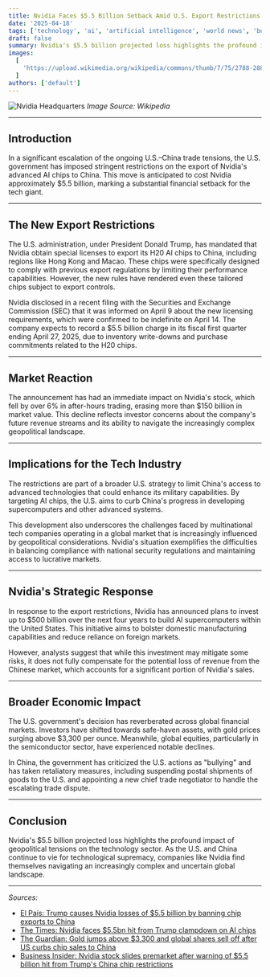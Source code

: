```yaml
---
title: Nvidia Faces $5.5 Billion Setback Amid U.S. Export Restrictions on AI Chips to China
date: '2025-04-18'
tags: ['technology', 'ai', 'artificial intelligence', 'world news', 'business']
draft: false
summary: Nvidia's $5.5 billion projected loss highlights the profound impact of geopolitical tensions on the technology sector. As the U.S. and China continue to vie for technological supremacy, companies like Nvidia find themselves navigating an increasingly complex and uncertain global landscape.
images:
  [
    'https://upload.wikimedia.org/wikipedia/commons/thumb/7/75/2788-2888_San_Tomas_Expwy.jpg/500px-2788-2888_San_Tomas_Expwy.jpg',
  ]
authors: ['default']
---
```


![Nvidia Headquarters](https://upload.wikimedia.org/wikipedia/commons/thumb/7/75/2788-2888_San_Tomas_Expwy.jpg/500px-2788-2888_San_Tomas_Expwy.jpg)
_Image Source: Wikipedia_

---

## Introduction

In a significant escalation of the ongoing U.S.–China trade tensions, the U.S. government has imposed stringent restrictions on the export of Nvidia's advanced AI chips to China. This move is anticipated to cost Nvidia approximately $5.5 billion, marking a substantial financial setback for the tech giant.

---

## The New Export Restrictions

The U.S. administration, under President Donald Trump, has mandated that Nvidia obtain special licenses to export its H20 AI chips to China, including regions like Hong Kong and Macao. These chips were specifically designed to comply with previous export regulations by limiting their performance capabilities. However, the new rules have rendered even these tailored chips subject to export controls.

Nvidia disclosed in a recent filing with the Securities and Exchange Commission (SEC) that it was informed on April 9 about the new licensing requirements, which were confirmed to be indefinite on April 14. The company expects to record a $5.5 billion charge in its fiscal first quarter ending April 27, 2025, due to inventory write-downs and purchase commitments related to the H20 chips.

---

## Market Reaction

The announcement has had an immediate impact on Nvidia's stock, which fell by over 6% in after-hours trading, erasing more than $150 billion in market value. This decline reflects investor concerns about the company's future revenue streams and its ability to navigate the increasingly complex geopolitical landscape.

---

## Implications for the Tech Industry

The restrictions are part of a broader U.S. strategy to limit China's access to advanced technologies that could enhance its military capabilities. By targeting AI chips, the U.S. aims to curb China's progress in developing supercomputers and other advanced systems.

This development also underscores the challenges faced by multinational tech companies operating in a global market that is increasingly influenced by geopolitical considerations. Nvidia's situation exemplifies the difficulties in balancing compliance with national security regulations and maintaining access to lucrative markets.

---

## Nvidia's Strategic Response

In response to the export restrictions, Nvidia has announced plans to invest up to $500 billion over the next four years to build AI supercomputers within the United States. This initiative aims to bolster domestic manufacturing capabilities and reduce reliance on foreign markets.

However, analysts suggest that while this investment may mitigate some risks, it does not fully compensate for the potential loss of revenue from the Chinese market, which accounts for a significant portion of Nvidia's sales.

---

## Broader Economic Impact

The U.S. government's decision has reverberated across global financial markets. Investors have shifted towards safe-haven assets, with gold prices surging above $3,300 per ounce. Meanwhile, global equities, particularly in the semiconductor sector, have experienced notable declines.

In China, the government has criticized the U.S. actions as "bullying" and has taken retaliatory measures, including suspending postal shipments of goods to the U.S. and appointing a new chief trade negotiator to handle the escalating trade dispute.

---

## Conclusion

Nvidia's $5.5 billion projected loss highlights the profound impact of geopolitical tensions on the technology sector. As the U.S. and China continue to vie for technological supremacy, companies like Nvidia find themselves navigating an increasingly complex and uncertain global landscape.

---

_Sources:_

- [El País: Trump causes Nvidia losses of $5.5 billion by banning chip exports to China](https://elpais.com/economia/2025-04-16/trump-causa-a-nvidia-perdidas-de-5500-millones-de-dolares-al-prohibirle-exportar-a-china-un-nuevo-chip.html)
- [The Times: Nvidia faces $5.5bn hit from Trump clampdown on AI chips](https://www.thetimes.co.uk/article/nvidia-faces-55bn-hit-from-trump-clampdown-on-ai-chips-qkl5d03nq)
- [The Guardian: Gold jumps above $3,300 and global shares sell off after US curbs chip sales to China](https://www.theguardian.com/business/live/2025/apr/16/asian-shares-gold-nvidia-stock-price-uk-inflation-slows-business-live)
- [Business Insider: Nvidia stock slides premarket after warning of $5.5 billion hit from Trump's China chip restrictions](https://www.businessinsider.com/nvidia-h20-export-license-trump-administration-sec-filing-2025-4)
